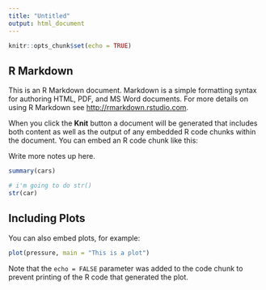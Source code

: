```yaml
---
title: "Untitled"
output: html_document
---
```


```r
knitr::opts_chunk$set(echo = TRUE)
```

## R Markdown

This is an R Markdown document. Markdown is a simple formatting syntax for authoring HTML, PDF, and MS Word documents. For more details on using R Markdown see <http://rmarkdown.rstudio.com>.

When you click the **Knit** button a document will be generated that includes both content as well as the output of any embedded R code chunks within the document. You can embed an R code chunk like this:

Write more notes up here. 

```r
summary(cars)

# i'm going to do str()
str(car)


```

## Including Plots

You can also embed plots, for example:

```r
plot(pressure, main = "This is a plot")
```

Note that the `echo = FALSE` parameter was added to the code chunk to prevent printing of the R code that generated the plot.
